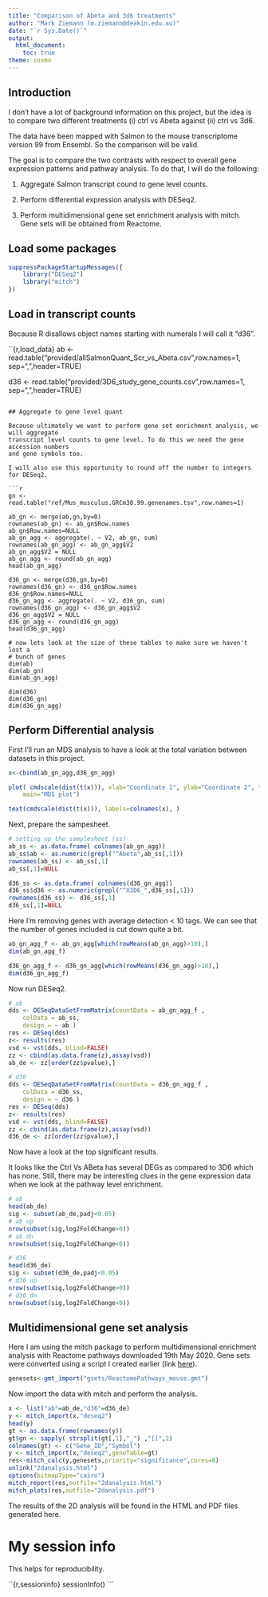 ```yaml
---
title: "Comparison of Abeta and 3d6 treatments"
author: "Mark Ziemann (m.ziemann@deakin.edu.au)"
date: "`r Sys.Date()`"
output:
  html_document:
    toc: true
theme: cosmo
---
```


## Introduction

I don't have a lot of background information on this project, but the idea is to compare 
two different treatments (i) ctrl vs Abeta against (ii) ctrl vs 3d6.

The data have been mapped with Salmon to the mouse transcriptome version 99 from Ensembl.
So the comparison will be valid.

The goal is to compare the two contrasts with respect to overall gene expression patterns
and pathway analysis. To do that, I will do the following:

1. Aggregate Salmon transcript cound to gene level counts.

2. Perform differential expression analysis with DESeq2.

3. Perform multidimensional gene set enrichment analysis with mitch. Gene sets will be
obtained from Reactome.

## Load some packages
```r
suppressPackageStartupMessages({
    library("DESeq2")
    library("mitch")
})
```

## Load in transcript counts
Because R disallows object names starting with numerals I will call it "d36".

``{r,load_data}
ab <- read.table("provided/allSalmonQuant_Scr_vs_Abeta.csv",row.names=1,
    sep=",",header=TRUE)

d36 <- read.table("provided/3D6_study_gene_counts.csv",row.names=1,
    sep=",",header=TRUE)

```

## Aggregate to gene level quant

Because ultimately we want to perform gene set enrichment analysis, we will aggregate 
transcript level counts to gene level. To do this we need the gene accession numbers
and gene symbols too.

I will also use this opportunity to round off the number to integers for DESeq2.

```r
gn <- read.table("ref/Mus_musculus.GRCm38.99.genenames.tsv",row.names=1)

ab_gn <- merge(ab,gn,by=0)
rownames(ab_gn) <- ab_gn$Row.names
ab_gn$Row.names=NULL
ab_gn_agg <- aggregate(. ~ V2, ab_gn, sum) 
rownames(ab_gn_agg) <- ab_gn_agg$V2
ab_gn_agg$V2 = NULL
ab_gn_agg <- round(ab_gn_agg)
head(ab_gn_agg)

d36_gn <- merge(d36,gn,by=0)
rownames(d36_gn) <- d36_gn$Row.names
d36_gn$Row.names=NULL
d36_gn_agg <- aggregate(. ~ V2, d36_gn, sum)
rownames(d36_gn_agg) <- d36_gn_agg$V2
d36_gn_agg$V2 = NULL
d36_gn_agg <- round(d36_gn_agg)
head(d36_gn_agg)

# now lets look at the size of these tables to make sure we haven't lost a 
# bunch of genes
dim(ab)
dim(ab_gn)
dim(ab_gn_agg)

dim(d36)
dim(d36_gn)
dim(d36_gn_agg)

```

## Perform Differential analysis

First I'll run an MDS analysis to have a look at the total variation between datasets
in this project.

```r

x<-cbind(ab_gn_agg,d36_gn_agg)

plot( cmdscale(dist(t(x))), xlab="Coordinate 1", ylab="Coordinate 2", type = "n",
    main="MDS plot")

text(cmdscale(dist(t(x))), labels=colnames(x), ) 

```

Next, prepare the sampesheet.

```r
# setting up the samplesheet (ss)
ab_ss <- as.data.frame( colnames(ab_gn_agg))
ab_ss$ab <- as.numeric(grepl("^Abeta",ab_ss[,1]))
rownames(ab_ss) <- ab_ss[,1]
ab_ss[,1]=NULL

d36_ss <- as.data.frame( colnames(d36_gn_agg))
d36_ss$d36 <- as.numeric(grepl("^X3D6_",d36_ss[,1]))
rownames(d36_ss) <- d36_ss[,1]
d36_ss[,1]=NULL

```

Here I'm removing genes with average detection < 10 tags.
We can see that the number of genes included is cut down quite a bit.

```r
ab_gn_agg_f <- ab_gn_agg[which(rowMeans(ab_gn_agg)>10),]
dim(ab_gn_agg_f)

d36_gn_agg_f <- d36_gn_agg[which(rowMeans(d36_gn_agg)>10),]
dim(d36_gn_agg_f)

```

Now run DESeq2.

```r
# ab
dds <- DESeqDataSetFromMatrix(countData = ab_gn_agg_f ,
    colData = ab_ss,
    design = ~ ab )
res <- DESeq(dds)
z<- results(res)
vsd <- vst(dds, blind=FALSE)
zz <- cbind(as.data.frame(z),assay(vsd))
ab_de <- zz[order(zz$pvalue),]

# d36
dds <- DESeqDataSetFromMatrix(countData = d36_gn_agg_f , 
    colData = d36_ss,
    design = ~ d36 )
res <- DESeq(dds)
z<- results(res)
vsd <- vst(dds, blind=FALSE)
zz <- cbind(as.data.frame(z),assay(vsd))
d36_de <- zz[order(zz$pvalue),]

```

Now have a look at the top significant results.

It looks like the Ctrl Vs ABeta has several DEGs as compared to 3D6 which has none. Still,
there may be interesting clues in the gene expression data when we look at the pathway level
enrichment.

```r
# ab
head(ab_de)
sig <- subset(ab_de,padj<0.05)
# ab up
nrow(subset(sig,log2FoldChange>0))
# ab dn
nrow(subset(sig,log2FoldChange<0))

# d36
head(d36_de)
sig <- subset(d36_de,padj<0.05)
# d36 up
nrow(subset(sig,log2FoldChange>0))
# d36 dn
nrow(subset(sig,log2FoldChange<0))

```

## Multidimensional gene set analysis
Here I am using the mitch package to perform multidimensional enrichment analysis with 
Reactome pathways downloaded 19th May 2020. Gene sets were converted using a script
I created earlier 
(link [here](http://genomespot.blogspot.com/2016/12/msigdb-gene-sets-for-mouse.html)).


```r
genesets<-gmt_import("gsets/ReactomePathways_mouse.gmt")
```

Now import the data with mitch and perform the analysis.

```r
x <- list("ab"=ab_de,"d36"=d36_de)
y <- mitch_import(x,"deseq2")
head(y)
gt <- as.data.frame(rownames(y))
gt$gn <- sapply( strsplit(gt[,1],"_") ,"[[",2)
colnames(gt) <- c("Gene_ID","Symbol")
y <- mitch_import(x,"deseq2",geneTable=gt)
res<-mitch_calc(y,genesets,priority="significance",cores=8)
unlink("2danalysis.html")
options(bitmapType="cairo")
mitch_report(res,outfile="2danalysis.html")
mitch_plots(res,outfile="2danalysis.pdf")
```
The results of the 2D analysis will be found in the HTML and PDF files generated here.

# My session info
This helps for reproducibility.

``{r,sessioninfo}
sessionInfo()
```
